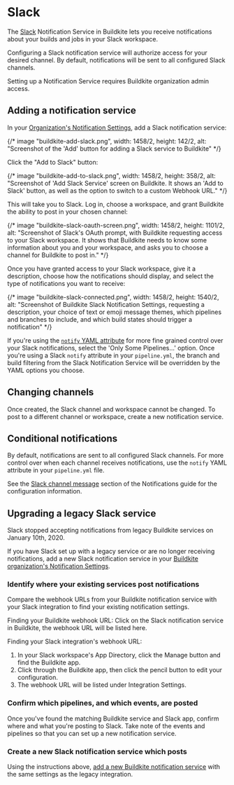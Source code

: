 # Slack

The [Slack](https://slack.com/) Notification Service in Buildkite lets you receive notifications about your builds and jobs in your Slack workspace.


Configuring a Slack notification service will authorize access for your desired channel. By default, notifications will be sent to all configured Slack channels.

Setting up a Notification Service requires Buildkite organization admin access.

## Adding a notification service

In your [Organization's Notification Settings](https://buildkite.com/organizations/-/services), add a Slack notification service:

{/* image "buildkite-add-slack.png", width: 1458/2, height: 142/2, alt: "Screenshot of the 'Add' button for adding a Slack service to Buildkite" */}

Click the "Add to Slack" button:

{/* image "buildkite-add-to-slack.png", width: 1458/2, height: 358/2, alt: "Screenshot of 'Add Slack Service' screen on Buildkite. It shows an 'Add to Slack' button, as well as the option to switch to a custom Webhook URL." */}

This will take you to Slack. Log in, choose a workspace, and grant Buildkite the ability to post in your chosen channel:

{/* image "buildkite-slack-oauth-screen.png", width: 1458/2, height: 1101/2, alt: "Screenshot of Slack's OAuth prompt, with Buildkite requesting access to your Slack workspace. It shows that Buildkite needs to know some information about you and your workspace, and asks you to choose a channel for Buildkite to post in." */}

Once you have granted access to your Slack workspace, give it a description, choose how the notifications should display, and select the type of notifications you want to receive:

{/* image "buildkite-slack-connected.png", width: 1458/2, height: 1540/2, alt: "Screenshot of Buildkite Slack Notification Settings, requesting a description, your choice of text or emoji message themes, which pipelines and branches to include, and which build states should trigger a notification" */}

If you're using the [`notify` YAML attribute](/docs/pipelines/notifications) for more fine grained control over your Slack notifications, select the 'Only Some Pipelines...' option. Once you're using a Slack `notify` attribute in your `pipeline.yml`, the branch and build filtering from the Slack Notification Service will be overridden by the YAML options you choose.

## Changing channels

Once created, the Slack channel and workspace cannot be changed. To post to a different channel or workspace, create a new notification service.

## Conditional notifications

By default, notifications are sent to all configured Slack channels. For more control over when each channel receives notifications, use the `notify` YAML attribute in your `pipeline.yml` file.

See the [Slack channel message](/docs/pipelines/notifications) section of the Notifications guide for the configuration information.

## Upgrading a legacy Slack service

Slack stopped accepting notifications from legacy Buildkite services on January 10th, 2020.

If you have Slack set up with a legacy service or are no longer receiving notifications, add a new Slack notification service in your [Buildkite organization's Notification Settings](https://buildkite.com/organizations/-/services).

### Identify where your existing services post notifications

Compare the webhook URLs from your Buildkite notification service with your Slack integration to find your existing notification settings.

Finding your Buildkite webhook URL: Click on the Slack notification service in Buildkite, the webhook URL will be listed here.

Finding your Slack integration's webhook URL:

1. In your Slack workspace's App Directory, click the Manage button and find the Buildkite app.
1. Click through the Buildkite app, then click the pencil button to edit your configuration.
1. The webhook URL will be listed under Integration Settings.

### Confirm which pipelines, and which events, are posted

Once you've found the matching Buildkite service and Slack app, confirm where and what you're posting to Slack. Take note of the events and pipelines so that you can set up a new notification service.

### Create a new Slack notification service which posts

Using the instructions above, [add a new Buildkite notification service](/docs/integrations/slack#adding-a-notification-service) with the same settings as the legacy integration.
